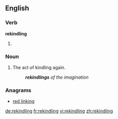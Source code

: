 ==English==

===Verb===
'''rekindling'''

# {{present participle of|rekindle}}

===Noun===
{{en-noun}}

# The act of kindling again.
#: '''''rekindlings''' of the imagination''

===Anagrams===
* [[red linking#English|red linking]]

[[de:rekindling]]
[[fr:rekindling]]
[[vi:rekindling]]
[[zh:rekindling]]